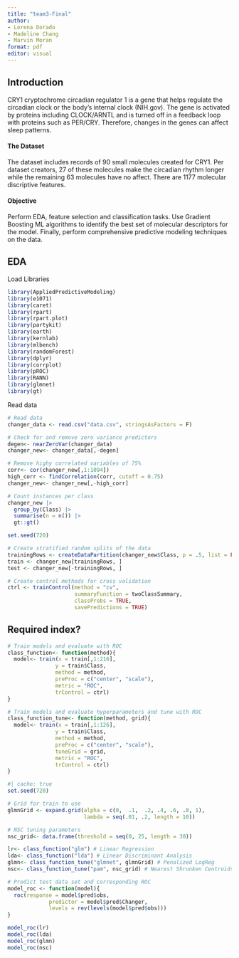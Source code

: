 ```yaml
---
title: "team3-Final"
author:
- Lorena Dorado
- Madeline Chang
- Marvin Moran
format: pdf
editor: visual
---
```


## Introduction

CRY1 cryptochrome circadian regulator 1 is a gene that helps regulate the circadian clock or the body's internal clock (NIH.gov). The gene is activated by proteins including CLOCK/ARNTL and is turned off in a feedback loop with proteins such as PER/CRY. Therefore, changes in the genes can affect sleep patterns.

#### The Dataset

The dataset includes records of 90 small molecules created for CRY1. Per dataset creators, 27 of these molecules make the circadian rhythm longer while the remaining 63 molecules have no affect. There are 1177 molecular discriptive features.

#### Objective

Perform EDA, feature selection and classification tasks. Use Gradient Boosting ML algorithms to identify the best set of molecular descriptors for the model. Finally, perform comprehensive predictive modeling techniques on the data.

## EDA

Load Libraries

```r
library(AppliedPredictiveModeling)
library(e1071)
library(caret)
library(rpart)
library(rpart.plot)
library(partykit)
library(earth)
library(kernlab)
library(mlbench)
library(randomForest)
library(dplyr)
library(corrplot)
library(pROC)
library(RANN)
library(glmnet)
library(gt)
```

Read data

```r
# Read data
changer_data <- read.csv("data.csv", stringsAsFactors = F)
```

```r
# Check for and remove zero variance predictors
degen<- nearZeroVar(changer_data)
changer_new<- changer_data[,-degen]
```

```r
# Remove highy correlated variables of 75%
corr<- cor(changer_new[,1:1094])
high_corr <- findCorrelation(corr, cutoff = 0.75)
changer_new<- changer_new[,-high_corr]
```

```r
# Count instances per class
changer_new |>
  group_by(Class) |>
  summarise(n = n()) |>
  gt::gt()
```

```r
set.seed(720)

# Create stratified random splits of the data
trainingRows <- createDataPartition(changer_new$Class, p = .5, list = FALSE) 
train <- changer_new[trainingRows, ]
test <- changer_new[-trainingRows, ]

# Create control methods for cross validation
ctrl <- trainControl(method = "cv",
                     summaryFunction = twoClassSummary,
                     classProbs = TRUE,
                     savePredictions = TRUE)
```

## Required index?

```r
# Train models and evaluate with ROC
class_function<- function(method){
  model<- train(x = train[,1:216], 
               y = train$Class,
               method = method,
               preProc = c("center", "scale"),
               metric = "ROC",
               trControl = ctrl)
}

# Train models and evaluate hyperparameters and tune with ROC
class_function_tune<- function(method, grid){
  model<- train(x = train[,1:126], 
               y = train$Class,
               method = method,
               preProc = c("center", "scale"),
               tuneGrid = grid,
               metric = "ROC",
               trControl = ctrl)
}
```

```r
#| cache: true
set.seed(720)

# Grid for train to use
glmnGrid <- expand.grid(alpha = c(0,  .1,  .2, .4, .6, .8, 1),
                        lambda = seq(.01, .2, length = 10))

# NSC tuning parameters
nsc_grid<- data.frame(threshold = seq(0, 25, length = 30))

lr<- class_function("glm") # Linear Regression
lda<- class_function("lda") # Linear Discriminant Analysis
glmn<- class_function_tune("glmnet", glmnGrid) # Penalized LogReg
nsc<- class_function_tune("pam", nsc_grid) # Nearest Shrunken Centroids
```

```r
# Predict test data set and corresponding ROC
model_roc <- function(model){
  roc(response = model$pred$obs,
             predictor = model$pred$Changer,
             levels = rev(levels(model$pred$obs)))
}

model_roc(lr)
model_roc(lda)
model_roc(glmn)
model_roc(nsc)
```

